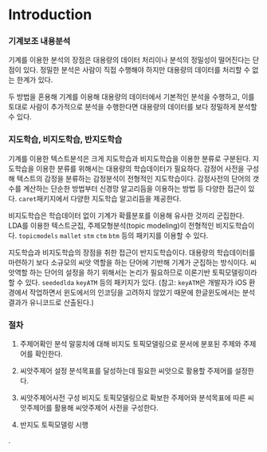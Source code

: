 # Introduction {#intro}

### 기계보조 내용분석

기계를 이용한 분석의 장점은 대용량의 데이터 처리이나 분석의 정밀성이 떨어진다는 단점이 있다. 정밀한 분석은 사람이 직접 수행해야 하지만 대용량의 데이터를 처리할 수 없는 한계가 있다. 

두 방법을 혼용해 기계를 이용해 대용량의 데이터에서 기본적인 분석을 수행하고, 이를 토대로 사람이 추가적으로 분석을 수행한다면 대용량의 데이터를 보다 정밀하게 분석할 수 있다. 


### 지도학습, 비지도학습, 반지도학습

기계를 이용한 텍스트분석은 크게 지도학습과 비지도학습을 이용한 분류로 구분된다. 지도학습을 이용한 분류를 위해서는 대용량의 학습데이터가 필요하다. 감정어 사전을 구성해 텍스트의 감정을 분류하는 감정분석이 전형적인 지도학습이다. 감정사전의 단어의 갯수를 계산하는 단순한 방법부터 신경망 알고리듬을 이용하는 방법 등 다양한 접근이 있다.  `caret`패키지에서 다양한 지도학습 알고리듬을 제공한다.

비지도학습은 학습데이터 없이 기계가 확률분포를 이용해 유사한 것끼리 군집한다. LDA를 이용한 텍스트군집, 주제모형분석(topic modeling)이 전형적인 비지도학습이다. `topicmodels` `mallet` `stm` `ctm` `btm` 등의 패키지를 이용할 수 있다.  

지도학습과 비지도학습의 장점을 취한 접근이 반지도학습이다. 대용량의 학습데이터를 마련하기 보다 소규모의 씨앗 역할을 하는 단어에 기반해 기계가 군집하는 방식이다. 씨앗역할 하는 단어의 설정을 하기 위해서는 논리가 필요하므로 이론기반 토픽모델링이라 할 수 있다. `seededlda` `keyATM` 등의 패키지가 있다. (참고: `keyATM`은 개발자가 iOS 환경에서 작업하면서 윈도에서의 인코딩을 고려하지 않았기 때문에 한글윈도에서는 분석결과가  유니코드로 산출된다.)

### 절차

1. 주제어확인
분석 말뭉치에 대해 비지도 토픽모델링으로 문서에 분포된 주제와 주제어를 확인한다. 

2. 씨앗주제어 설정
분석목표를 달성하는데 필요한 씨앗으로 활용할 주제어를 설정한다. 

3. 씨앗주제어사전 구성
비지도 토픽모델링으로 확보한 주제어와 분석목표에 따른 씨앗주제어를 활용해 씨앗주제어 사전을 구성한다. 

4. 반지도 토픽모델링 시행

.

